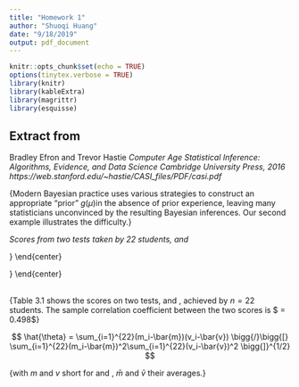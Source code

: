 ```yaml
---
title: "Homework 1"
author: "Shuoqi Huang"
date: "9/18/2019"
output: pdf_document
---
```

    
```r
knitr::opts_chunk$set(echo = TRUE)
options(tinytex.verbose = TRUE)
library(knitr)
library(kableExtra)
library(magrittr)
library(esquisse)

```
## Extract from 
Bradley Efron and Trevor Hastie
\newline
*Computer Age Statistical Inference: Algorithms, Evidence, and Data Science*
\newline
*Cambridge University Press, 2016*
\newline
*https://web.stanford.edu/~hastie/CASI_files/PDF/casi.pdf*
\newline
\newline
\newline
\newline
\newline
\newline
\newline

\large{\qquad Modern Bayesian practice uses various strategies to construct an appropriate “prior” $g(\mu)$in the absence of prior experience, leaving many statisticians unconvinced by the resulting Bayesian inferences. Our second example illustrates the difficulty.}
\newline 
\newline 

\textcolor{blue}{\textbf{Table 3.1}}  *Scores from two tests taken by 22 students,* \textcolor{teal}{\textbf{mechanics}} *and* \textcolor{teal}{\textbf{vectors}}
\newline
\newline
\begin{center}
\begin{tabular}{llllllllllll}
          & 1  & 2  & 3  & 4  & 5  & 6  & 7  & 8  & 9  & 10 & 11  \\ 
\hline
\textcolor{teal}{\textbf{mechanics}} & 7  & 44 & 49 & 59 & 34 & 46 & 0  & 32 & 49 & 52 & 44  \\
\textcolor{teal}{\textbf{vectors}}   & 51 & 69 & 41 & 70 & 42 & 40 & 40 & 45 & 57 & 64 & 61  \\ 
\hline
\
\end{tabular}
\end{center}

\begin{center}
\begin{tabular}{llllllllllll}
          & 12  & 13  & 14  & 15  & 16  & 17  & 18  & 19  & 20  & 21 & 22  \\ 
\hline
\textcolor{teal}{\textbf{mechanics}} & 36  & 42 & 5 & 22 & 18 & 41 & 48  & 31 & 42 & 46 & 63  \\
\textcolor{teal}{\textbf{vectors}}   & 59 & 60 & 30 & 58 & 51 & 63 & 38 & 42 & 69 & 49 & 63  \\ 
\hline
\
\end{tabular}
\end{center}

\
\large{\qquad Table 3.1 shows the scores on two tests, \textcolor{teal}{\textbf{mechanics}} and \textcolor{teal}{\textbf{vectors}}, achieved by $n = 22$ students. The sample correlation coefficient between the two scores is $ \hat{\theta}= 0.498$}

$$ \hat{\theta} = \sum_{i=1}^{22}(m_i-\bar{m})(v_i-\bar{v}) \bigg{/}\bigg{[} \sum_{i=1}^{22}(m_i-\bar{m})^2\sum_{i=1}^{22}(v_i-\bar{v})^2 \bigg{]}^{1/2} $$


\large{with $m$ and $v$ short for \textcolor{teal}{\textbf{mechanics}} and \textcolor{teal}{\textbf{vectors}}, $\bar{m}$ and $\bar{v}$ their averages.}




